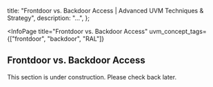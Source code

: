 
  title: "Frontdoor vs. Backdoor Access | Advanced UVM Techniques & Strategy",
  description: "...",
};

<InfoPage
  title="Frontdoor vs. Backdoor Access"
  uvm_concept_tags={["frontdoor", "backdoor", "RAL"]}
>

  ## Frontdoor vs. Backdoor Access

  This section is under construction. Please check back later.

</InfoPage>